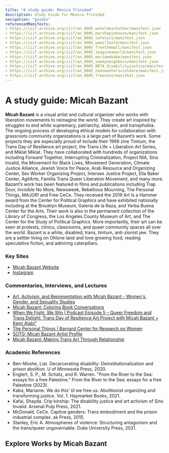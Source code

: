 ```yaml
---
title: "A study guide: Monica Trinidad"
description: Study Guide for Monica Trinidad
navigation: "guides"
referencedManifests:
- https://iiif.archive.org/iiif/an_0005_weholdeachother/manifest.json
- https://iiif.archive.org/iiif/an_0005_marshapjohnson/manifest.json
- https://iiif.archive.org/iiif/an_0005_safetyis/manifest.json
- https://iiif.archive.org/iiif/an_0005_wewillhold/manifest.json
- https://iiif.archive.org/iiif/an_0005_freethemall/manifest.json
- https://iiif.archive.org/iiif/an_0005_imagineaworld/manifest.json
- https://iiif.archive.org/iiif/an_0005_mariamekaba/manifest.json
- https://iiif.archive.org/iiif/an_0005_seemyneighbors/manifest.json
- https://iiif.archive.org/iiif/an_0005_0074_disabilityjustice/manifest.json
- https://iiif.archive.org/iiif/an_0005_nooneentersviolence/manifest.json
- https://iiif.archive.org/iiif/an_0005_freecece/manifest.json
---
```


# A study guide: Micah Bazant 
**Micah Bazant** is a visual artist and cultural organizer who works with liberation movements to reimagine the world. They create art inspired by struggles to end white supremacy, patriarchy, ableism, and transphobia. The ongoing process of developing ethical models for collaboration with grassroots community organizations is a large part of Bazant’s work. Some projects they are especially proud of include their 1999 zine Timtum, the Trans Day of Resilience art project, the Trans Life + Liberation Art Series, and Miklat Miklat. They have collaborated with hundreds of organizations including Forward Together, Interrupting Criminalization, Project NIA, Sins Invalid, the Movement for Black Lives, Movement Generation, Climate Justice Alliance, Jewish Voice for Peace, Arab Resource and Organizing Center,  Sex Worker Organizing Project, Intersex Justice Project, Ella Baker Center, AgitArte, Familia Trans Queer Liberation Movement, and many more. Bazant’s work has been featured in films and publications including Trap Door, Invisible No More, Newsweek, Rebellious Mourning, The Personal Things, MAJOR! and Free CeCe. They received the 2019 Art Is a Hammer award from the Center for Political Graphics and have exhibited nationally including at the Brooklyn Museum, Galería de la Raza, and Yerba Buena Center for the Arts. Their work is also in the permanent collection of the Library of Congress, the Los Angeles County Museum of Art, and The Center for the Study of Political Graphics. More importantly, their art can be seen at protests, clinics, classrooms, and queer community spaces all over the world. Bazant is a white, disabled, trans, timtum, anti-zionist jew. They are a settler living on Ohlone land and love growing food, reading  speculative fiction, and admiring caterpillars.

### Key Sites
- [Micah Bazant Website](https://web.archive.org/web/20250626124205/https://www.micahbazant.com/)
- [Instagram](https://www.instagram.com/p/CtN5UWdrDVD/)

### Commentaries, Interviews, and Lectures
- [Art, Activism, and Representation with Micah Bazant - Women's, Gender, and Sexuality Studies](https://web.archive.org/web/20250620184200/https://wgss.wfu.edu/2023/01/1838/)
- [Micah Bazant: Coloring Book Conversations](https://web.archive.org/web/20240226140629/https://womensfoundca.org/micah-bazant-coloring-book-conversations/)
- [When We Fight, We Win | Podcast Episode 5 – Queer Freedom and Trans Delight: Trans Day of Resilience Art Project with Micah Bazant + Kemi Alabi”](https://web.archive.org/web/20250217181841/https://www.whenwefightwewin.com/podcast-episode-5-queer-freedom-and-trans-delight-trans-day-of-resilience-art-project-with-micah-bazant-kemi-alabi/)
- [The Personal Things | Barnard Center for Research on Women](https://web.archive.org/web/20240916050353/https://bcrw.barnard.edu/videos/the-personal-things/)
- [SOTG: Micah Bazant Artist Profile](https://web.archive.org/web/20250425144756/https://forwardtogether.org/culture-convos-building-irresistible-movements-with-artists-micah-bazant/)
- [Micah Bazant: Making Trans Art Through Relationship](https://web.archive.org/web/20250722154832/https://www.youtube.com/watch?v=txdb-BG5azs)

### Academic References
- Ben-Moshe, Liat. Decarcerating disability: Deinstitutionalization and prison abolition. U of Minnesota Press, 2020.
- Englert, S. P., M. Schatz, and R. Warren. "From the River to the Sea: essays for a free Palestine." From the River to the Sea: essays for a free Palestine (2023).
- Kaba, Mariame. We do this' til we free us: Abolitionist organizing and transforming justice. Vol. 1. Haymarket Books, 2021.
- Kafai, Shayda. Crip kinship: The disability justice and art activism of Sins Invalid. Arsenal Pulp Press, 2021.
- McDonald, CeCe. Captive genders: Trans embodiment and the prison industrial complex. ak Press, 2015.
- Stanley, Eric A. Atmospheres of violence: Structuring antagonism and the trans/queer ungovernable. Duke University Press, 2021.

## Explore Works by Micah Bazant

<ReferencedItems />
